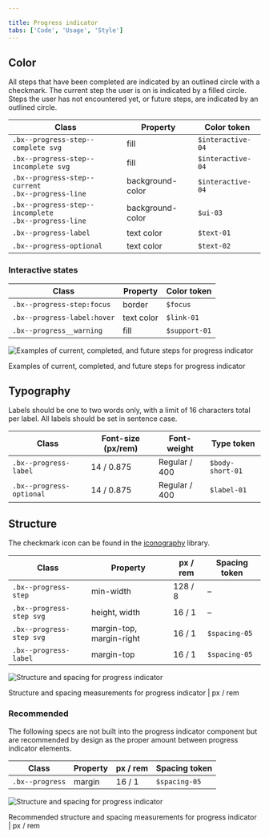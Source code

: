 ```yaml
---

title: Progress indicator
tabs: ['Code', 'Usage', 'Style']
---
```


## Color

All steps that have been completed are indicated by an outlined circle with a checkmark. The current step the user is on is indicated by a filled circle. Steps the user has not encountered yet, or future steps, are indicated by an outlined circle.

| Class                                                        | Property         | Color token       |
| ------------------------------------------------------------ | ---------------- | ----------------- |
| `.bx--progress-step--complete svg`                           | fill             | `$interactive-04` |
| `.bx--progress-step--incomplete svg`                         | fill             | `$interactive-04` |
| `.bx--progress-step--current` <br/> `.bx--progress-line`     | background-color | `$interactive-04` |
| `.bx--progress-step--incomplete` <br/> `.bx--progress-line`  | background-color | `$ui-03`          |
| `.bx--progress-label`                                        | text color       | `$text-01`        |
| `.bx--progress-optional`                                     | text color       | `$text-02`        |

### Interactive states

| Class                                                        | Property         | Color token       |
| ------------------------------------------------------------ | ---------------- | ----------------- |
| `.bx--progress-step:focus`                                   | border           | `$focus`          |
| `.bx--progress-label:hover`                                  | text color       | `$link-01`        |
| `.bx--progress__warning`                                     | fill             | `$support-01`     |

![Examples of current, completed, and future steps for progress indicator](images/progress-indicator-style-1.png)

<Caption>
    Examples of current, completed, and future steps for progress indicator
</Caption>

## Typography

Labels should be one to two words only, with a limit of 16 characters total per label. All labels should be set in sentence case.

| Class                         | Font-size (px/rem) | Font-weight     | Type token       |
| ----------------------------- | ------------------ | --------------- | ---------------- |
| `.bx--progress-label`         | 14 / 0.875         | Regular / 400   | `$body-short-01` |
| `.bx--progress-optional`      | 14 / 0.875         | Regular / 400   | `$label-01`      |

## Structure

The checkmark icon can be found in the [iconography](/style/iconography/library) library.

| Class                    | Property       | px / rem | Spacing token |
| ------------------------ | -------------- | -------- | ------------- |
| `.bx--progress-step`     | min-width      | 128 / 8  | –             |
| `.bx--progress-step svg` | height, width  | 16 / 1   | –             |
| `.bx--progress-step svg` | margin-top, margin-right | 16 / 1  | `$spacing-05` |
| `.bx--progress-label`    | margin-top     | 16 / 1  | `$spacing-05` |

![Structure and spacing for progress indicator](images/progress-indicator-style-2.png)

<Caption>
    Structure and spacing measurements for progress indicator | px / rem
</Caption>

### Recommended

The following specs are not built into the progress indicator component but are recommended by design as the proper amount between progress indicator elements.

| Class           | Property | px / rem | Spacing token |
| --------------- | -------- | -------- | ------------- |
| `.bx--progress` | margin   | 16 / 1   | `$spacing-05` |

![Structure and spacing for progress indicator](images/progress-indicator-style-3.png)

<Caption>
    Recommended structure and spacing measurements for progress indicator | px / rem
</Caption>